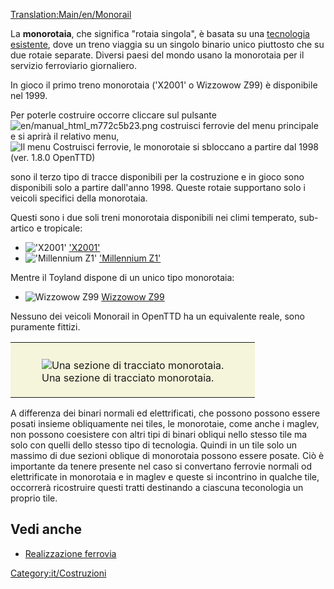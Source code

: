 [[Translation:Main/en/Monorail]]{{en/-}}{{it/Tipi di ferrovia}}

La '''monorotaia''', che significa "rotaia singola", è basata su una [http://www.wikipedia.org/wiki/it:Monorotaia tecnologia esistente], dove un treno viaggia su un singolo binario unico piuttosto che su due rotaie separate. Diversi paesi del mondo usano la monorotaia per il servizio ferroviario giornaliero.

In gioco il primo treno monorotaia ('X2001' o Wizzowow Z99) è disponibile nel 1999.

Per poterle costruire occorre cliccare sul pulsante [[File:en/manual html m772c5b23.png]] costruisci ferrovie del menu principale e si aprirà il relativo menu, 
[[File:en/Ferrovie tipo 1998.png|none|frame|Il menu Costruisci ferrovie, le monorotaie si sbloccano a partire dal 1998 (ver. 1.8.0 OpenTTD)]] 

sono il terzo tipo di tracce disponibili per la costruzione e in gioco sono disponibili solo a partire dall'anno 1998. Queste rotaie supportano solo i veicoli specifici della monorotaia. 

Questi sono i due soli treni monorotaia disponibili nei climi temperato, sub-artico e tropicale:

*[[File:en/X2001.png|'X2001']] [[Main/it/X2001|'X2001']]
*[[File:en/Millenniumz1.png|'Millennium Z1']] [[Main/it/millennium Z1|'Millennium Z1']]
Mentre il Toyland dispone di un unico tipo monorotaia:
*[[File:en/Wizzowowz99.png|Wizzowow Z99]] [[Main/it/Wizzowow Z99|Wizzowow Z99]]

Nessuno dei veicoli Monorail in OpenTTD ha un equivalente reale, sono puramente fittizi.

{|style="border: 0px; margin: 5px auto 25px auto;"
|style="padding: 10px 10px 5px; 10px; background-color: #F5F5DC;"|[[File:en/MonorialTemp.png|center|frame|Una sezione di tracciato monorotaia.]]
|}

A differenza dei binari normali ed elettrificati, che possono possono essere posati insieme obliquamente nei tiles, le monorotaie, come anche i maglev, non possono coesistere con altri tipi di binari obliqui nello stesso tile ma solo con quelli dello stesso tipo di tecnologia. Quindi in un tile solo un massimo di due sezioni oblique di monorotaia possono essere posate. Ciò è importante da tenere presente nel caso si convertano ferrovie normali od elettrificate in monorotaia e in maglev e queste si incontrino in qualche tile, occorrerà ricostruire questi tratti destinando a ciascuna teconologia un proprio tile.

==Vedi anche==
*[[Main/it/Realizzazione ferrovia|Realizzazione ferrovia]]

[[Category:it/Costruzioni]]